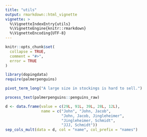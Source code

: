 ```yaml
---
title: "utils"
output: rmarkdown::html_vignette
vignette: >
  %\VignetteIndexEntry{utils}
  %\VignetteEngine{knitr::rmarkdown}
  %\VignetteEncoding{UTF-8}
---
```


```r
knitr::opts_chunk$set(
  collapse = TRUE,
  comment = "#>", 
  error = TRUE
)
```

```r
library(dopingdata)
require(palmerpenguins)
```


```r
pivot_term_long("A large size in stockings is hard to sell.")
```


```r
process_text(palmerpenguins::penguins_raw)
```


```r
d <- data.frame(value = c(29L, 91L, 39L, 28L, 12L),
                name = c("John", "John, Jacob",
                         "John, Jacob, Jingleheimer",
                         "Jingleheimer, Schmidt",
                         "JJJ, Schmidt"))
sep_cols_mult(data = d, col = "name", col_prefix = "names")
```


